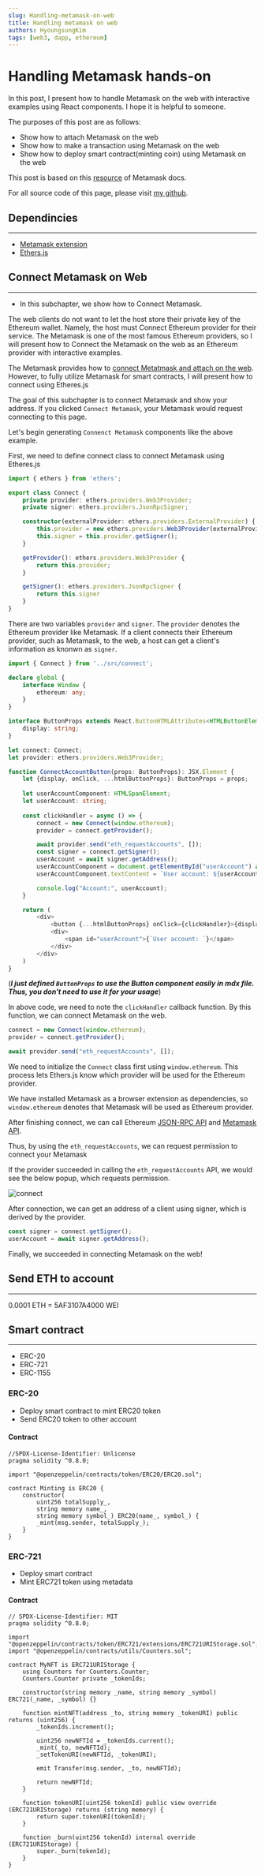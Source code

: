```yaml
---
slug: Handling-metamask-on-web
title: Handling metamask on web
authors: HyoungsungKim
tags: [web3, dapp, ethereum]
---
```





# Handling Metamask hands-on
In this post, I present how to handle Metamask on the web with interactive examples using React components.
I hope it is helpful to someone.

The purposes of this post are as follows:
- Show how to attach Metamask on the web 
- Show how to make a transaction using Metamask on the web
- Show how to deploy smart contract(minting coin) using Metamask on the web

This post is based on this [resource](https://docs.metamask.io/guide/create-dapp.html) of Metamask docs.

For all source code of this page, please visit [my github](https://github.com/HyoungsungKim/HyoungsungKim.github.io/tree/gh-pages/blog).

<!--truncate-->

## Dependincies
---
- [Metamask extension](https://metamask.io/download/)
- [Ethers.js](https://docs.ethers.io/v5/getting-started/#installing)



## Connect Metamask on Web
---
- In this subchapter, we show how to Connect Metamask.  

The web clients do not want to let the host store their private key of the Ethereum wallet. Namely, the host must Connect Ethereum provider for their service.
The Metamask is one of the most famous Ethereum providers, so I will present how to Connect the Metamask on the web as an Ethereum provider with interactive examples.

The Metamask provides how to [connect Metatmask and attach on the web](https://docs.metamask.io/guide/getting-started.html#basic-considerations). However, to fully utilize Metamask for smart contracts,
I will present how to connect using Etheres.js

The goal of this subchapter is to connect Metamask and show your address. If you clicked `Connect Metamask`, your Metamask would request connecting to this page.

<ConnectAccountButton display="Connect Metamask" className="button button--primary" />
  
Let's begin generating `Connenct Metamask` components like the above example.

First, we need to define connect class to connect Metamask using Etheres.js

```typescript title="connect.ts"
import { ethers } from 'ethers';

export class Connect {
    private provider: ethers.providers.Web3Provider;
    private signer: ethers.providers.JsonRpcSigner;

    constructor(externalProvider: ethers.providers.ExternalProvider) {
        this.provider = new ethers.providers.Web3Provider(externalProvider);
        this.signer = this.provider.getSigner();
    }

    getProvider(): ethers.providers.Web3Provider { 
        return this.provider;
    }

    getSigner(): ethers.providers.JsonRpcSigner {
        return this.signer
    }
}
```

There are two variables `provider` and `signer`. The `provider` denotes the Ethereum provider like Metamask.
If a client connects their Ethereum provider, such as Metamask, to the web, a host can get a client's information as knonwn as `signer`.


```typescript title="baseComponents.tsx"
import { Connect } from '../src/connect';

declare global {
    interface Window {
        ethereum: any;
    }
}

interface ButtonProps extends React.ButtonHTMLAttributes<HTMLButtonElement> {
    display: string;
}

let connect: Connect;
let provider: ethers.providers.Web3Provider;

function ConnectAccountButton(props: ButtonProps): JSX.Element {
    let {display, onClick, ...htmlButtonProps}: ButtonProps = props;
    
    let userAccountComponent: HTMLSpanElement;
    let userAccount: string;
    
    const clickHandler = async () => {
        connect = new Connect(window.ethereum);
        provider = connect.getProvider();

        await provider.send("eth_requestAccounts", []);
        const signer = connect.getSigner();
        userAccount = await signer.getAddress();
        userAccountComponent = document.getElementById("userAccount") as HTMLSpanElement;
        userAccountComponent.textContent = `User account: ${userAccount}`;

        console.log("Account:", userAccount);
    }

    return (
        <div>
            <button {...htmlButtonProps} onClick={clickHandler}>{display}</button>
            <div>
                <span id="userAccount">{`User account: `}</span>
            </div>
        </div>
    )
}

```
(***I just defined `ButtonProps` to use the Button component easily in mdx file. Thus, you don't need to use it for your usage***)

In above code, we need to note the `clickHandler` callback function. By this function, we can connect Metamask on the web.

```typescript
connect = new Connect(window.ethereum);
provider = connect.getProvider();

await provider.send("eth_requestAccounts", []);
```

We need to initialize the `Connect` class first using `window.ethereum`. This process lets Ethers.js know which provider will be used for the Ethereum provider.

We have installed Metamask as a browser extension as dependencies, so `window.ethereum` denotes that Metamask will be used as Ethereum provider.

After finishing connect, we can call Ethereum [JSON-RPC API](https://eth.wiki/json-rpc/API) and [Metamask API](https://docs.metamask.io/guide/rpc-api.html#ethereum-json-rpc-methods).

Thus, by using the `eth_requestAccounts`, we can request permission to connect your Metamask 

If the provider succeeded in calling the `eth_requestAccounts` API, we would see the below popup, which requests permission.

![connect](./img/connect.png)

After connection, we can get an address of a client using signer, which is derived by the provider.
```typescript
const signer = connect.getSigner();
userAccount = await signer.getAddress();
```

Finally, we succeeded in connecting Metamask on the web!

## Send ETH to account
---
0.0001 ETH = 5AF3107A4000 WEI

<SendEthButton display="Send Ethereum" className="button button--primary" />

## Smart contract
---

- ERC-20
- ERC-721
- ERC-1155

### ERC-20
- Deploy smart contract to mint ERC20 token
- Send ERC20 token to other account

#### Contract
```solidity title="erc20.sol"
//SPDX-License-Identifier: Unlicense
pragma solidity ^0.8.0;

import "@openzeppelin/contracts/token/ERC20/ERC20.sol";

contract Minting is ERC20 {
    constructor(
        uint256 totalSupply_,
        string memory name_,
        string memory symbol_) ERC20(name_, symbol_) {
        _mint(msg.sender, totalSupply_);
    }
}
```

<ERC20Handler className="button button--primary" />

### ERC-721
- Deploy smart contract
- Mint ERC721 token using metadata

#### Contract
```solidity title="erc721.sol"
// SPDX-License-Identifier: MIT
pragma solidity ^0.8.0;

import "@openzeppelin/contracts/token/ERC721/extensions/ERC721URIStorage.sol";
import "@openzeppelin/contracts/utils/Counters.sol";

contract MyNFT is ERC721URIStorage {
    using Counters for Counters.Counter;
    Counters.Counter private _tokenIds;

    constructor(string memory _name, string memory _symbol) ERC721(_name, _symbol) {}

    function mintNFT(address _to, string memory _tokenURI) public returns (uint256) {
        _tokenIds.increment();

        uint256 newNFTId = _tokenIds.current();
        _mint(_to, newNFTId);
        _setTokenURI(newNFTId, _tokenURI);

        emit Transfer(msg.sender, _to, newNFTId);

        return newNFTId;
    }
    
    function tokenURI(uint256 tokenId) public view override (ERC721URIStorage) returns (string memory) {
        return super.tokenURI(tokenId);
    }

    function _burn(uint256 tokenId) internal override (ERC721URIStorage) {
        super._burn(tokenId);
    }
}
```
<ERC721Handler className="button button--primary" />

